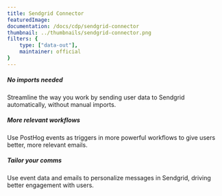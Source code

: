 ```yaml
---
title: Sendgrid Connector
featuredImage: 
documentation: /docs/cdp/sendgrid-connector
thumbnail: ../thumbnails/sendgrid-connector.png
filters: {
    type: ["data-out"],
    maintainer: official
}
---
```


<Section
    divider={false}
    title="Connect your Sendgrid account, sending emails and user data whenever a user is identified in PostHog."
    size="full"
    cols={3}
>
    <div>
        <h5>No imports needed</h5>
        <p>Streamline the way you work by sending user data to Sendgrid automatically, without manual imports.</p>
    </div>
    <div>
        <h5>More relevant workflows</h5>
        <p>Use PostHog events as triggers in more powerful workflows to give users better, more relevant emails.</p>
    </div>
    <div>
        <h5>Tailor your comms</h5>
        <p>Use event data and emails to personalize messages in Sendgrid, driving better engagement with users.</p>
    </div>

</Section>

<TutorialsSlider topic="sendgrid" />

<Documentation />
